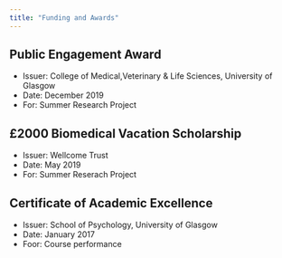```yaml
---
title: "Funding and Awards"
---
```


## Public Engagement Award
* Issuer: College of Medical,Veterinary & Life Sciences, University of Glasgow
* Date: December 2019
* For: Summer Research Project

## £2000 Biomedical Vacation Scholarship
* Issuer: Wellcome Trust
* Date: May 2019
* For: Summer Reserach Project

## Certificate of Academic Excellence
* Issuer: School of Psychology, University of Glasgow
* Date: January 2017
* Foor: Course performance